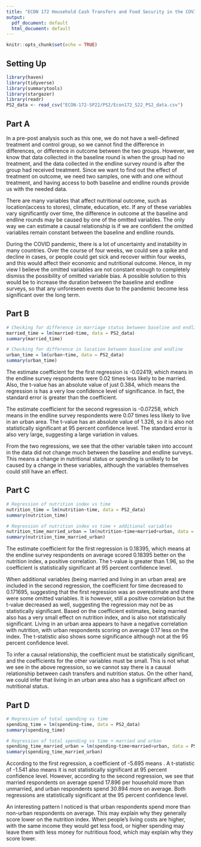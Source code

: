 ```yaml
---
title: "ECON 172 Household Cash Transfers and Food Security in the COVID Pandemic"
output:
  pdf_document: default
  html_document: default
---
```


```r
knitr::opts_chunk$set(echo = TRUE)
```

## Setting Up 
```r
library(haven)
library(tidyverse)
library(summarytools)
library(stargazer)
library(readr)
PS2_data <- read_csv("ECON-172-SP22/PS2/Econ172_S22_PS2_data.csv")
```
## Part A
  In a pre-post analysis such as this one, we do not have a well-defined treatment and control group, so we cannot find the difference in differences, or difference in outcome between the two groups. However, we know that data collected in the baseline round is when the group had no treatment, and the data collected in the endline survey round is after the group had received treatment. Since we want to find out the effect of treatment on outcome, we need two samples, one with and one without treatment, and having access to both baseline and endline rounds provide us with the needed data.
  
  There are many variables that affect nutritional outcome, such as location(access to stores), climate, education, etc. If any of these variables vary significantly over time, the difference in outcome at the baseline and endline rounds may be caused by one of the omitted variables. The only way we can estimate a causal relationship is if we are confident the omitted variables remain constant between the baseline and endline rounds.
  
  During the COVID pandemic, there is a lot of uncertainty and instability in many countries. Over the course of four weeks, we could see a spike and decline in cases, or people could get sick and recover within four weeks, and this would affect their economic and nutritional outcome. Hence, in my view I believe the omitted variables are not constant enough to completely dismiss the possibility of omitted variable bias. A possible solution to this would be to increase the duration between the baseline and endline surveys, so that any unforeseen events due to the pandemic become less significant over the long term.

## Part B
```r
# Checking for difference in marriage status between baseline and endline
married_time = lm(married~time, data = PS2_data)
summary(married_time)

# Checking for difference in location between baseline and endline
urban_time = lm(urban~time, data = PS2_data)
summary(urban_time)
```
  The estimate coefficient for the first regression is -0.02419, which means in the endline survey respondents were 0.02 times less likely to be married. Also, the t-value has an absolute value of just 0.384, which means the regression is has a very low confidence level of significance. In fact, the standard error is greater than the coefficient.
  
  The estimate coefficient for the second regression is -0.07258, which means in the endline survey respondents were 0.07 times less likely to live in an urban area. The t-value has an absolute value of 1.326, so it is also not statistically significant at 95 percent confidence level. The standard error is also very large, suggesting a large variation in values.
  
  From the two regressions, we see that the other variable taken into account in the data did not change much between the baseline and endline surveys. This means a change in nutritional status or spending is unlikely to be caused by a change in these variables, although the variables themselves could still have an effect.

## Part C
```r
# Regression of nutrition index vs time
nutrition_time = lm(nutrition~time, data = PS2_data)
summary(nutrition_time)

# Regression of nutrition index vs time + additional variables
nutrition_time_married_urban = lm(nutrition~time+married+urban, data = PS2_data)
summary(nutrition_time_married_urban)
```
  The estimate coefficient for the first regression is 0.18395, which means at the endline survey respondents on average scored 0.18395 better on the nutrition index, a positive correlation. The t-value is greater than 1.96, so the coefficient is statistically significant at 95 percent confidence level.
  
  When additional variables (being married and living in an urban area) are included in the second regression, the coefficient for time decreased to 0.171695, suggesting that the first regression was an overestimate and there were some omitted variables. It is however, still a positive correlation but the t-value decreased as well, suggesting the regression may not be as statistically significant. Based on the coefficient estimates, being married also has a very small effect on nutrition index, and is also not statistically significant. Living in an urban area appears to have a negative correlation with nutrition, with urban respondents scoring on average 0.17 less on the index. The t-statistic also shows some significance although not at the 95 percent confidence level.
  
  To infer a causal relationship, the coefficient must be statistically significant, and the coefficients for the other variables must be small. This is not what we see in the above regression, so we cannot say there is a causal relationship between cash transfers and nutrition status. On the other hand, we could infer that living in an urban area also has a significant affect on nutritional status.

## Part D
```r
# Regression of total spending vs time
spending_time = lm(spending~time, data = PS2_data)
summary(spending_time)

# Regression of total spending vs time + married and urban
spending_time_married_urban = lm(spending~time+married+urban, data = PS2_data)
summary(spending_time_married_urban)
```
  According to the first regression, a coefficient of -5.695 means . A t-statistic of -1.541 also means it is not statistically significant at 95 percent confidence level. However, according to the second regression, we see that married respondents on average spend 17.896 per household more than unmarried, and urban respondents spend 30.894 more on average. Both regressions are statistically significant at the 95 percent confidence level.
  
  An interesting pattern I noticed is that urban respondents spend more than non-urban respondents on average. This may explain why they generally score lower on the nutrition index. When people's living costs are higher, with the same income they would get less food, or higher spending may leave them with less money for nutritious food, which may explain why they score lower.